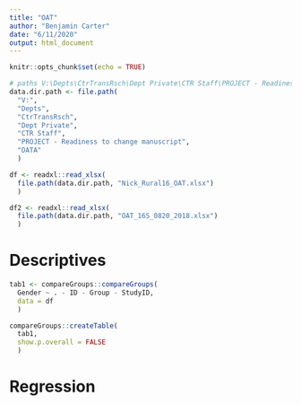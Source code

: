 ---
title: "OAT"
author: "Benjamin Carter"
date: "6/11/2020"
output: html_document
---

```{r setup, include=FALSE}
knitr::opts_chunk$set(echo = TRUE)

# paths V:\Depts\CtrTransRsch\Dept Private\CTR Staff\PROJECT - Readiness to change manuscript\DATA
data.dir.path <- file.path(
  "V:",
  "Depts", 
  "CtrTransRsch", 
  "Dept Private", 
  "CTR Staff", 
  "PROJECT - Readiness to change manuscript", 
  "DATA"
  )
```

```{r loadData, include=FALSE}
df <- readxl::read_xlsx(
  file.path(data.dir.path, "Nick_Rural16_OAT.xlsx")
  )

df2 <- readxl::read_xlsx(
  file.path(data.dir.path, "OAT_16S_0820_2018.xlsx")
  )
```

# Descriptives

```{r}
tab1 <- compareGroups::compareGroups(
  Gender ~ . - ID - Group - StudyID,
  data = df
  )

compareGroups::createTable(
  tab1,
  show.p.overall = FALSE
  )

```

# Regression

```{r}

```



